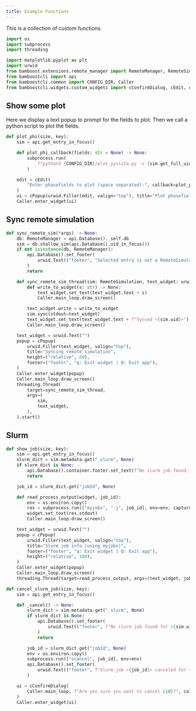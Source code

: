 ```yaml
---
title: Example Functions
---
```


This is a collection of custom functions.

```python title="Common imports"
import os
import subprocess
import threading

import matplotlib.pyplot as plt
import urwid
from bamboost.extensions.remote_manager import RemoteManager, RemoteSimulation
from bamboostcli import api
from bamboostcli.common import CONFIG_DIR, Caller
from bamboostcli.widgets.custom_widgets import cConfirmDialog, cEdit, cPopup
```

## Show some plot

Here we display a text popup to prompt for the fields to plot. Then we call a
python script to plot the fields.

```python
def plot_phi(size, key):
    sim = api.get_entry_in_focus()

    def plot_phi_callback(fields: str = None) -> None:
        subprocess.run(
            f"python3 {CONFIG_DIR}/plot_pyvista.py -s {sim.get_full_uid()} {fields}".split()
        )

    edit = cEdit(
        "Enter phasefields to plot (space separated):", callback=plot_phi_callback
    )
    ui = cPopup(urwid.Filler(edit, valign="top"), title="Plot phasefields")
    Caller.enter_widget(ui)
```

## Sync remote simulation

```python title="Sync remote simulation"
def sync_remote_sim(*args) -> None:
    db: RemoteManager = api.Database()._self.db
    sim = db.shallow_sim(api.Database().uid_in_focus())
    if not isinstance(db, RemoteManager):
        api.Database().set_footer(
            urwid.Text(("footer", "Selected entry is not a RemoteSimulation"))
        )
        return

    def sync_remote_sim_thread(sim: RemoteSimulation, text_widget: urwid.Text) -> None:
        def write_to_widget(s: str) -> None:
            text_widget.set_text(text_widget.text + s)
            Caller.main_loop.draw_screen()

        text_widget.write = write_to_widget
        sim.sync(stdout=text_widget)
        text_widget.set_text(text_widget.text + f"Synced <{sim.uid}>")
        Caller.main_loop.draw_screen()

    text_widget = urwid.Text("")
    popup = cPopup(
        urwid.Filler(text_widget, valign="top"),
        title="Syncing remote simulation",
        height=("relative", 60),
        footer=("footer", "q: Exit widget | Q: Exit app"),
    )
    Caller.enter_widget(popup)
    Caller.main_loop.draw_screen()
    threading.Thread(
        target=sync_remote_sim_thread,
        args=(
            sim,
            text_widget,
        ),
    ).start()
```

## Slurm

```python title="Show slurm job"
def show_job(size, key):
    sim = api.get_entry_in_focus()
    slurm_dict = sim.metadata.get("_slurm", None)
    if slurm_dict is None:
        api.Database().container.footer.set_text(f"No slurm job found for <{sim.uid}>")
        return

    job_id = slurm_dict.get("jobId", None)

    def read_process_output(widget, job_id):
        env = os.environ.copy()
        res = subprocess.run(["myjobs", "-j", job_id], env=env, capture_output=True)
        widget.set_text(res.stdout)
        Caller.main_loop.draw_screen()

    text_widget = urwid.Text("")
    popup = cPopup(
        urwid.Filler(text_widget, valign="top"),
        title="Slurm job info (using myjobs)",
        footer=("footer", "q: Exit widget | Q: Exit app"),
        height=("relative", 100),
    )
    Caller.enter_widget(popup)
    Caller.main_loop.draw_screen()
    threading.Thread(target=read_process_output, args=(text_widget, job_id)).start()
```

```python title="Cancel slurm job"
def cancel_slurm_job(size, key):
    sim = api.get_entry_in_focus()

    def _cancel() -> None:
        slurm_dict = sim.metadata.get("_slurm", None)
        if slurm_dict is None:
            api.Database().set_footer(
                urwid.Text(("footer", f"No slurm job found for <{sim.uid}>"))
            )
            return

        job_id = slurm_dict.get("jobId", None)
        env = os.environ.copy()
        subprocess.run(["scancel", job_id], env=env)
        api.Database().set_footer(
            urwid.Text(("footer", f"Slurm job <{job_id}> canceled for <{sim.uid}>"))
        )

    ui = cConfirmDialog(
        Caller.main_loop, f"Are you sure you want to cancel {id}?", callback=_cancel
    )
    Caller.enter_widget(ui)
```
